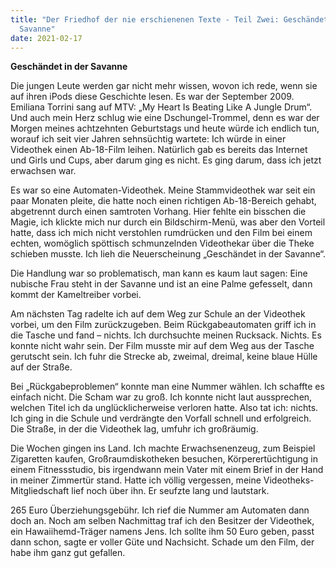 ```yaml
---
title: "Der Friedhof der nie erschienenen Texte - Teil Zwei: Geschändet in der
  Savanne"
date: 2021-02-17
---
```



**Geschändet in der Savanne**

Die jungen Leute werden gar nicht mehr wissen, wovon ich rede, wenn sie auf ihren iPods diese Geschichte lesen. Es war der September 2009. Emiliana Torrini sang auf MTV: „My Heart Is Beating Like A Jungle Drum“. Und auch mein Herz schlug wie eine Dschungel-Trommel, denn es war der Morgen meines achtzehnten Geburtstags und heute würde ich endlich tun, worauf ich seit vier Jahren sehnsüchtig wartete: Ich würde in einer Videothek einen Ab-18-Film leihen. Natürlich gab es bereits das Internet und Girls und Cups, aber darum ging es nicht. Es ging darum, dass ich jetzt erwachsen war.

Es war so eine Automaten-Videothek. Meine Stammvideothek war seit ein paar Monaten pleite, die hatte noch einen richtigen Ab-18-Bereich gehabt, abgetrennt durch einen samtroten Vorhang. Hier fehlte ein bisschen die Magie, ich klickte mich nur durch ein Bildschirm-Menü, was aber den Vorteil hatte, dass ich mich nicht verstohlen rumdrücken und den Film bei einem echten, womöglich spöttisch schmunzelnden Videothekar über die Theke schieben musste. Ich lieh die Neuerscheinung „Geschändet in der Savanne“.

Die Handlung war so problematisch, man kann es kaum laut sagen: Eine nubische Frau steht in der Savanne und ist an eine Palme gefesselt, dann kommt der Kameltreiber vorbei.

Am nächsten Tag radelte ich auf dem Weg zur Schule an der Videothek vorbei, um den Film zurückzugeben. Beim Rückgabeautomaten griff ich in die Tasche und fand – nichts. Ich durchsuchte meinen Rucksack. Nichts. Es konnte nicht wahr sein. Der Film musste mir auf dem Weg aus der Tasche gerutscht sein. Ich fuhr die Strecke ab, zweimal, dreimal, keine blaue Hülle auf der Straße.

Bei „Rückgabeproblemen“ konnte man eine Nummer wählen. Ich schaffte es einfach nicht. Die Scham war zu groß. Ich konnte nicht laut aussprechen, welchen Titel ich da unglücklicherweise verloren hatte. Also tat ich: nichts. Ich ging in die Schule und verdrängte den Vorfall schnell und erfolgreich. Die Straße, in der die Videothek lag, umfuhr ich großräumig.

Die Wochen gingen ins Land. Ich machte Erwachsenenzeug, zum Beispiel Zigaretten kaufen, Großraumdiskotheken besuchen, Körperertüchtigung in einem Fitnessstudio, bis irgendwann mein Vater mit einem Brief in der Hand in meiner Zimmertür stand. Hatte ich völlig vergessen, meine Videotheks-Mitgliedschaft lief noch über ihn. Er seufzte lang und lautstark.

265 Euro Überziehungsgebühr. Ich rief die Nummer am Automaten dann doch an. Noch am selben Nachmittag traf ich den Besitzer der Videothek, ein Hawaiihemd-Träger namens Jens. Ich sollte ihm 50 Euro geben, passt dann schon, sagte er voller Güte und Nachsicht. Schade um den Film, der habe ihm ganz gut gefallen.
